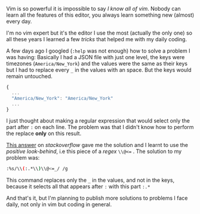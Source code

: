 
Vim is so powerful it is impossible to say *I know all of vim*. Nobody can learn all the features of this editor, you always learn something new (almost) every day.

I'm no vim expert but it's the editor I use the most (actually the only one) so all these years I learned a few *tricks* that helped me with my daily coding.

A few days ago I googled (`:help` was not enough) how to solve a problem I was having: Basically I had a JSON file with just one level, the keys were timezones (`America/New_York`) and the values were the same as their keys but I had to replace every `_` in the values with an space. But the keys would remain untouched.

```ts
{
  ...
  "America/New_York": "America/New_York"
  ...
}
```

I just thought about making a regular expression that would select only the part after `:` on each line. The problem was that I didn't know how to perform the replace **only** on this result.

[This answer](https://stackoverflow.com/a/34601909/4396912) on *stackoverflow* gave me the solution and I learnt to use the *positive look-behind*, i.e this piece of a *regex* `\\@<=` . The solution to my problem was:

```bash
:%s/\\(:.*\\)\\@<=_/ /g
```

This command replaces only the `_` in the values, and not in the keys, because it selects all that appears after `:` with this part `:.*`

And that's it, but I'm planning to publish more solutions to problems I face daily, not only in vim but coding in general.
